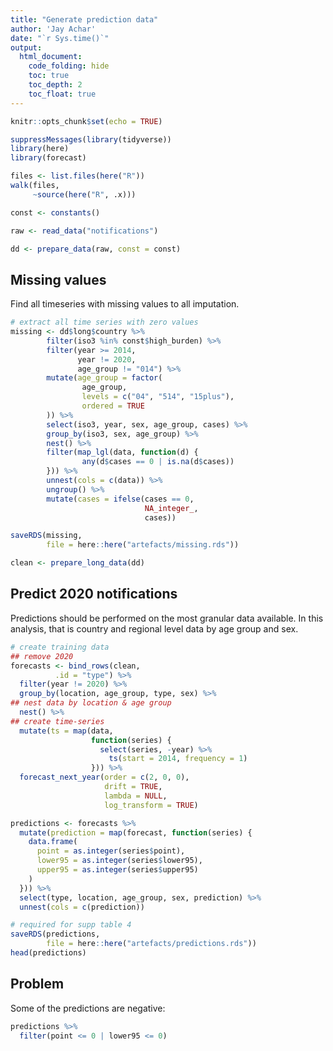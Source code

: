 ```yaml
---
title: "Generate prediction data"
author: 'Jay Achar'
date: "`r Sys.time()`"
output:
  html_document:
    code_folding: hide
    toc: true
    toc_depth: 2
    toc_float: true
---
```


```r
knitr::opts_chunk$set(echo = TRUE)

suppressMessages(library(tidyverse))
library(here)
library(forecast)
```

```r
files <- list.files(here("R"))
walk(files,
     ~source(here("R", .x)))

const <- constants()

raw <- read_data("notifications")
```

```r
dd <- prepare_data(raw, const = const)
```

## Missing values

Find all timeseries with missing values to all imputation.

```r
# extract all time series with zero values
missing <- dd$long$country %>%
        filter(iso3 %in% const$high_burden) %>%
        filter(year >= 2014,
               year != 2020,
               age_group != "014") %>%
        mutate(age_group = factor(
                age_group,
                levels = c("04", "514", "15plus"),
                ordered = TRUE
        )) %>% 
        select(iso3, year, sex, age_group, cases) %>% 
        group_by(iso3, sex, age_group) %>% 
        nest() %>% 
        filter(map_lgl(data, function(d) {
                any(d$cases == 0 | is.na(d$cases))
        })) %>% 
        unnest(cols = c(data)) %>% 
        ungroup() %>% 
        mutate(cases = ifelse(cases == 0,
                              NA_integer_, 
                              cases))

saveRDS(missing,
        file = here::here("artefacts/missing.rds"))

```

```r
clean <- prepare_long_data(dd)
```

## Predict 2020 notifications

Predictions should be performed on the most granular data available.
In this analysis, that is country and regional level data by age group and sex.

```r
# create training data
## remove 2020
forecasts <- bind_rows(clean, 
          .id = "type") %>% 
  filter(year != 2020) %>% 
  group_by(location, age_group, type, sex) %>% 
## nest data by location & age group
  nest() %>% 
## create time-series
  mutate(ts = map(data,
                  function(series) {
                    select(series, -year) %>% 
                      ts(start = 2014, frequency = 1)
                  })) %>% 
  forecast_next_year(order = c(2, 0, 0),
                     drift = TRUE,
                     lambda = NULL,
                     log_transform = TRUE)

```

```r

predictions <- forecasts %>% 
  mutate(prediction = map(forecast, function(series) {
    data.frame(
      point = as.integer(series$point),
      lower95 = as.integer(series$lower95),
      upper95 = as.integer(series$upper95)
    )
  })) %>% 
  select(type, location, age_group, sex, prediction) %>% 
  unnest(cols = c(prediction))

# required for supp table 4
saveRDS(predictions,
        file = here::here("artefacts/predictions.rds"))
head(predictions)
```

## Problem

Some of the predictions are negative: 

```r
predictions %>% 
  filter(point <= 0 | lower95 <= 0)
```

